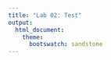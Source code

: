 ```yaml
---
title: "Lab 02: Test"
output: 
  html_document:
    theme: 
      bootswatch: sandstone
---
```


```r
```


